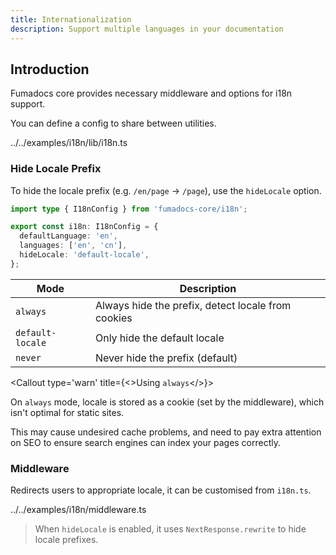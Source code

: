 ```yaml
---
title: Internationalization
description: Support multiple languages in your documentation
---
```


## Introduction

Fumadocs core provides necessary middleware and options for i18n support.

You can define a config to share between utilities.

<include cwd meta='title="lib/i18n.ts"'>
  ../../examples/i18n/lib/i18n.ts
</include>

### Hide Locale Prefix

To hide the locale prefix (e.g. `/en/page` -> `/page`), use the `hideLocale` option.

```ts
import type { I18nConfig } from 'fumadocs-core/i18n';

export const i18n: I18nConfig = {
  defaultLanguage: 'en',
  languages: ['en', 'cn'],
  hideLocale: 'default-locale',
};
```

| Mode             | Description                                        |
| ---------------- | -------------------------------------------------- |
| `always`         | Always hide the prefix, detect locale from cookies |
| `default-locale` | Only hide the default locale                       |
| `never`          | Never hide the prefix (default)                    |

<Callout type='warn' title={<>Using <code>always</code></>}>

On `always` mode, locale is stored as a cookie (set by the middleware), which isn't optimal for static sites.

This may cause undesired cache problems, and need to pay extra attention on SEO to ensure search engines can index your pages correctly.

</Callout>

### Middleware

Redirects users to appropriate locale, it can be customised from `i18n.ts`.

<include cwd meta='title="middleware.ts"'>
  ../../examples/i18n/middleware.ts
</include>

> When `hideLocale` is enabled, it uses `NextResponse.rewrite` to hide locale prefixes.

